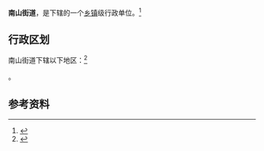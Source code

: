 {{中国乡级行政区|21/13/81/002/000}}

'''南山街道'''，是{{PRC admin/fullname|21/13/81/002/000|3}}下辖的一个[[乡镇|乡镇]]级行政单位。<ref>{{PRC admin/ref sgc|{{PRC admin/parent|21/13/81/002/000}}}}</ref>

== 行政区划 ==

南山街道下辖以下地区：<ref>{{PRC admin/ref sgc|21/13/81/002/000}}</ref>

{{PRC admin/children|21/13/81/002/000}}。

== 参考资料 ==

{{reflist}}

{{行政区划小作品}}
{{PRC admin/navcat|21/13/81/002/000}}